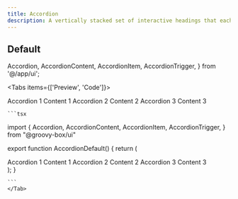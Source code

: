 ```yaml
---
title: Accordion
description: A vertically stacked set of interactive headings that each reveal a section of content.
---
```


## Default

  Accordion,
  AccordionContent,
  AccordionItem,
  AccordionTrigger,
} from '@/app/ui';

<Tabs items={['Preview', 'Code']}>
  <Tab value='Preview'>
  <ComponenentWrapper>
     <div className="w-56">
   <Accordion type="single" defaultValue="item-1" collapsible>
      <AccordionItem value="item-1">
        <AccordionTrigger>Accordion 1</AccordionTrigger>
        <AccordionContent>Content 1</AccordionContent>
      </AccordionItem>
      <AccordionItem value="item-2">
        <AccordionTrigger>Accordion 2</AccordionTrigger>
        <AccordionContent>Content 2</AccordionContent>
      </AccordionItem>
      <AccordionItem value="item-3">
        <AccordionTrigger>Accordion 3</AccordionTrigger>
        <AccordionContent>Content 3</AccordionContent>
      </AccordionItem>
    </Accordion>
 </div>
  </ComponenentWrapper>

  </Tab>
  <Tab value='Code'>
  
    ```tsx
import {   Accordion,
  AccordionContent,
  AccordionItem,
  AccordionTrigger, } from "@groovy-box/ui"

export function AccordionDefault() {
  return (
    <div className='w-56'>
      <Accordion type='single' defaultValue='item-1' collapsible>
        <AccordionItem value='item-1'>
          <AccordionTrigger>Accordion 1</AccordionTrigger>
          <AccordionContent>Content 1</AccordionContent>
        </AccordionItem>
        <AccordionItem value='item-2'>
          <AccordionTrigger>Accordion 2</AccordionTrigger>
          <AccordionContent>Content 2</AccordionContent>
        </AccordionItem>
        <AccordionItem value='item-3'>
          <AccordionTrigger>Accordion 3</AccordionTrigger>
          <AccordionContent>Content 3</AccordionContent>
        </AccordionItem>
      </Accordion>
    </div>
  );
}

    ```
    </Tab>

</Tabs>
